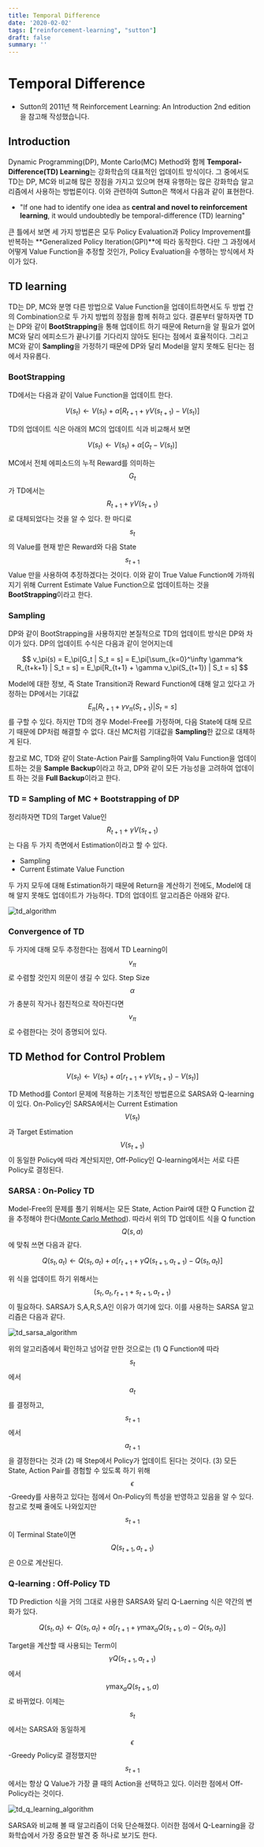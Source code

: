 ```yaml
---
title: Temporal Difference
date: '2020-02-02'
tags: ["reinforcement-learning", "sutton"]
draft: false
summary: ''
---
```


# Temporal Difference

- Sutton의 2011년 책 Reinforcement Learning: An Introduction 2nd edition을 참고해 작성했습니다.

## Introduction

Dynamic Programming(DP), Monte Carlo(MC) Method와 함께 **Temporal-Difference(TD) Learning**는 강화학습의 대표적인 업데이트 방식이다. 그 중에서도 TD는 DP, MC와 비교해 많은 장점을 가지고 있으며 현재 유행하는 많은 강화학습 알고리즘에서 사용하는 방법론이다. 이와 관련하여 Sutton은 책에서 다음과 같이 표현한다.

- "If one had to identify one idea as **central and novel to reinforcement learning**, it would undoubtedly be temporal-difference (TD) learning"

큰 틀에서 보면 세 가지 방법론은 모두 Policy Evaluation과 Policy Improvement를 반복하는 **Generalized Policy Iteration(GPI)**에 따라 동작한다. 다만 그 과정에서 어떻게 Value Function을 추정할 것인가, Policy Evaluation을 수행하는 방식에서 차이가 있다.

## TD learning

TD는 DP, MC와 분명 다른 방법으로 Value Function을 업데이트하면서도 두 방법 간의 Combination으로 두 가지 방법의 장점을 함께 취하고 있다. 결론부터 말하자면 TD는 DP와 같이 **BootStrapping**을 통해 업데이트 하기 때문에 Return을 알 필요가 없어 MC와 달리 에피소드가 끝나기를 기다리지 않아도 된다는 점에서 효율적이다. 그리고 MC와 같이 **Sampling**을 가정하기 때문에 DP와 달리 Model을 알지 못해도 된다는 점에서 자유롭다.

### BootStrapping

TD에서는 다음과 같이 Value Function을 업데이트 한다.

$$
V(s_t) \leftarrow V(s_t) + \alpha [R_{t+1} + \gamma V(s_{t+1}) - V(s_t)]
$$

TD의 업데이트 식은 아래의 MC의 업데이트 식과 비교해서 보면

$$
V(s_t) \leftarrow V(s_t) + \alpha [G_t - V(s_t)]
$$

MC에서 전체 에피소드의 누적 Reward를 의미하는 $$G_t$$가 TD에서는 $$R_{t+1} + \gamma V(s_{t+1})$$로 대체되었다는 것을 알 수 있다. 한 마디로 $$s_t$$의 Value를 현재 받은 Reward와 다음 State $$s_{t+1}$$ Value 만을 사용하여 추정하겠다는 것이다. 이와 같이 True Value Function에 가까워지기 위해 Current Estimate Value Function으로 업데이트하는 것을 **BootStrapping**이라고 한다.

### Sampling

DP와 같이 BootStrapping을 사용하지만 본질적으로 TD의 업데이트 방식은 DP와 차이가 있다. DP의 업데이트 수식은 다음과 같이 얻어지는데

$$
v_\pi(s) = E_\pi[G_t | S_t = s] = E_\pi[\sum_{k=0}^\infty \gamma^k R_{t+k+1} | S_t = s] = E_\pi[R_{t+1} + \gamma v_\pi(S_{t+1}) | S_t = s]
$$

Model에 대한 정보, 즉 State Transition과 Reward Function에 대해 알고 있다고 가정하는 DP에서는 기대값 $$E_\pi [ R_{t+1} + \gamma v_\pi (S_{t+1})\lvert S_t = s ]$$를 구할 수 있다. 하지만 TD의 경우 Model-Free를 가정하며, 다음 State에 대해 모르기 때문에 DP처럼 해결할 수 없다. 대신 MC처럼 기대값을 **Sampling**한 값으로 대체하게 된다.

참고로 MC, TD와 같이 State-Action Pair를 Sampling하여 Valu Function을 업데이트하는 것을 **Sample Backup**이라고 하고, DP와 같이 모든 가능성을 고려하여 업데이트 하는 것을 **Full Backup**이라고 한다.

### TD = Sampling of MC + Bootstrapping of DP

정리하자면 TD의 Target Value인 $$R_{t+1} + \gamma V(s_{t+1})$$는 다음 두 가지 측면에서 Estimation이라고 할 수 있다.

- Sampling
- Current Estimate Value Function

두 가지 모두에 대해 Estimation하기 때문에 Return을 계산하기 전에도, Model에 대해 알지 못해도 업데이트가 가능하다. TD의 업데이트 알고리즘은 아래와 같다.

<img
  src="/static/images/tech-blog/td_algorithm.png"
  alt="td_algorithm"
  className="mx-auto block w-3/4"
/>

### Convergence of TD

두 가지에 대해 모두 추정한다는 점에서 TD Learning이 $$v_\pi$$로 수렴할 것인지 의문이 생길 수 있다. Step Size $$\alpha$$가 충분히 작거나 점진적으로 작아진다면 $$v_\pi$$로 수렴한다는 것이 증명되어 있다.

## TD Method for Control Problem

$$
V(s_t) \leftarrow V(s_t) + \alpha [r_{t+1} + \gamma V(s_{t+1}) - V(s_t)]
$$

TD Method를 Contorl 문제에 적용하는 기초적인 방법론으로 SARSA와 Q-learning이 있다. On-Policy인 SARSA에서는 Current Estimation $$V(s_t)$$과 Target Estimation $$V(s_{t+1})$$이 동일한 Policy에 따라 계산되지만, Off-Policy인 Q-learning에서는 서로 다른 Policy로 결정된다.

### SARSA : On-Policy TD

Model-Free의 문제를 풀기 위해서는 모든 State, Action Pair에 대한 Q Function 값을 추정해야 한다([Monte Carlo Method](<https://enfow.github.io/study/rl-study/2020/09/03/monte_carlo/>)). 따라서 위의 TD 업데이트 식을 Q function $$Q(s,a)$$에 맞춰 쓰면 다음과 같다.

$$
Q(s_t, a_t) \leftarrow Q(s_t, a_t) + \alpha [r_{t+1} + \gamma Q(s_{t+1}, a_{t+1}) - Q(s_t, a_t)]
$$

위 식을 업데이트 하기 위해서는 $$(s_t, a_t, r_{t+1} +s_{t+1}, a_{t+1})$$이 필요하다. SARSA가 S,A,R,S,A인 이유가 여기에 있다. 이를 사용하는 SARSA 알고리즘은 다음과 같다.

<img
  src="/static/images/tech-blog/td_sarsa_algorithm.png"
  alt="td_sarsa_algorithm"
  className="mx-auto block w-3/4"
/>

위의 알고리즘에서 확인하고 넘어갈 만한 것으로는 (1) Q Function에 따라 $$s_t$$에서 $$a_t$$를 결정하고, $$s_{t+1}$$에서 $$a_{t+1}$$을 결정한다는 것과 (2) 매 Step에서 Policy가 업데이트 된다는 것이다. (3) 모든 State, Action Pair를 경험할 수 있도록 하기 위해 $$\epsilon$$-Greedy를 사용하고 있다는 점에서 On-Policy의 특성을 반영하고 있음을 알 수 있다. 참고로 첫째 줄에도 나와있지만 $$s_{t+1}$$이 Terminal State이면 $$Q(s_{t+1}, a_{t+1})$$은 0으로 계산된다.

### Q-learning : Off-Policy TD

TD Prediction 식을 거의 그대로 사용한 SARSA와 달리 Q-Laerning 식은 약간의 변화가 있다.

$$
Q(s_t, a_t) \leftarrow Q(s_t, a_t) + \alpha [r_{t+1} + \gamma \max_a Q(s_{t+1},a) - Q(s_t, a_t)]
$$

Target을 계산할 때 사용되는 Term이 $$\gamma Q(s_{t+1}, a_{t+1})$$에서 $$\gamma \max_a Q(s_{t+1},a)$$로 바뀌었다. 이제는 $$s_t$$에서는 SARSA와 동일하게 $$\epsilon$$-Greedy Policy로 결정했지만 $$s_{t+1}$$에서는 항상 Q Value가 가장 클 때의 Action을 선택하고 있다. 이러한 점에서 Off-Policy라는 것이다.

<img
  src="/static/images/tech-blog/td_q_learning_algorithm.png"
  alt="td_q_learning_algorithm"
  className="mx-auto block w-3/4"
/>

SARSA와 비교해 볼 때 알고리즘이 더욱 단순해졌다. 이러한 점에서 Q-Learning을 강화학습에서 가장 중요한 발견 중 하나로 보기도 한다.
